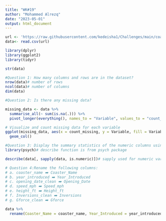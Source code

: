 ```yaml
---
title: "WK#19"
author: "Mohammed Alrezq"
date: "2023-05-01"
output: html_document
---
```


```r
url <- 'https://raw.githubusercontent.com/kedeisha1/Challenges/main/coaster_db.csv'
data<- read.csv(url)
```

```r
library(dplyr)
library(ggplot2)
library(tidyr)

str(data)

#Question 1: How many columns and rows are in the dataset?
nrow(data)# number of rows 
ncol(data)# number of columns 
dim(data)
```


```r
#Question 2: Is there any missing data?

missing_data <- data %>% 
  summarise_all(~ sum(is.na(.))) %>% 
  pivot_longer(everything(), names_to = "Variable", values_to = "count_missing")

# Visualize and count missing data for each variable 
ggplot(missing_data, aes(x = count_missing, y = Variable, fill = Variable))+
  geom_col()
```


```r
#Question 3: Display the summary statistics of the numeric columns using the describe method.
library(psych)# describe function is from psych package

describe(data[, sapply(data, is.numeric)])# sapply used for numeric variabels 

```


```r
# Question 4:Rename the following columns:
# a. coaster_name ➡️ Coaster_Name
# b. year_introduced ➡️ Year_Introduced
# c. opening_date_clean ➡️ Opening_Date
# d. speed_mph ➡️ Speed_mph
# e. height_ft ➡️ Height_ft
# f. Inversions_clean ➡️ Inversions
# g. Gforce_clean ➡️ Gforce

data %>% 
  rename(Coaster_Name = coaster_name, Year_Introduced = year_introduced, Opening_Date = opening_date_clean, Speed_mph = speed_mph, Height_ft = height_ft, Inversions = Inversions_clean, Gforce = Gforce_clean)
```

